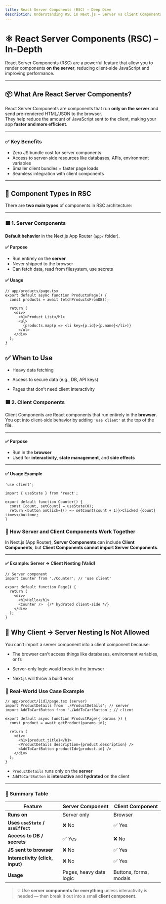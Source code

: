 ```yaml
---
title: React Server Components (RSC) – Deep Dive
description: Understanding RSC in Next.js – Server vs Client Components, purpose, usage, and rendering behavior.
---
```


# ⚛️ React Server Components (RSC) – In-Depth

React Server Components (RSC) are a powerful feature that allow you to render components **on the server**, reducing client-side JavaScript and improving performance.

---

## 📦 What Are React Server Components?

React Server Components are components that run **only on the server** and send pre-rendered HTML/JSON to the browser.  
They help reduce the amount of JavaScript sent to the client, making your app **faster and more efficient**.

---

### ✅ Key Benefits

- Zero JS bundle cost for server components
- Access to server-side resources like databases, APIs, environment variables
- Smaller client bundles = faster page loads
- Seamless integration with client components

---

## 🧱 Component Types in RSC

There are **two main types** of components in RSC architecture:

---

### 🟩 1. Server Components

**Default behavior** in the Next.js App Router (`app/` folder).

#### ✅ Purpose

- Run entirely on the **server**
- Never shipped to the browser
- Can fetch data, read from filesystem, use secrets

#### ✅ Usage

```tsx
// app/products/page.tsx
export default async function ProductsPage() {
  const products = await fetchProductsFromDB();

  return (
    <div>
      <h1>Product List</h1>
      <ul>
        {products.map(p => <li key={p.id}>{p.name}</li>)}
      </ul>
    </div>
  );
}
```

## ✅ When to Use
- Heavy data fetching

- Access to secure data (e.g., DB, API keys)

- Pages that don't need client interactivity

### 🟦 2. Client Components

Client Components are React components that run entirely in the **browser**.  
You opt into client-side behavior by adding `'use client'` at the top of the file.

---

#### ✅ Purpose

- Run in the **browser**
- Used for **interactivity**, **state management**, and **side effects**

---

#### ✅ Usage Example

```tsx
'use client';

import { useState } from 'react';

export default function Counter() {
  const [count, setCount] = useState(0);
  return <button onClick={() => setCount(count + 1)}>Clicked {count} times</button>;
}
```

### 🔁 How Server and Client Components Work Together

In Next.js (App Router), **Server Components** can include **Client Components**, but **Client Components cannot import Server Components**.

---

#### ✅ Example: Server → Client Nesting (Valid)

```tsx
// Server component
import Counter from './Counter'; // 'use client'

export default function Page() {
  return (
    <div>
      <h1>Hello</h1>
      <Counter />  {/* hydrated client-side */}
    </div>
  );
}
```
## 🚫 Why Client → Server Nesting Is Not Allowed
You can’t import a server component into a client component because:

- The browser can't access things like databases, environment variables, or fs

- Server-only logic would break in the browser

- Next.js will throw a build error

### 🧠 Real-World Use Case Example

```tsx
// app/product/[id]/page.tsx (server)
import ProductDetails from './ProductDetails'; // server
import AddToCartButton from './AddToCartButton'; // client

export default async function ProductPage({ params }) {
  const product = await getProduct(params.id);

  return (
    <div>
      <h1>{product.title}</h1>
      <ProductDetails description={product.description} />
      <AddToCartButton productId={product.id} />
    </div>
  );
}
```

- `ProductDetails` runs only on the **server**
- `AddToCartButton` is **interactive** and **hydrated** on the client

---

### 🧩 Summary Table

| **Feature**                     | **Server Component**        | **Client Component**        |
|----------------------------------|------------------------------|------------------------------|
| **Runs on**                     | Server only                  | Browser                      |
| **Uses `useState` / `useEffect`** | ❌ No                        | ✅ Yes                       |
| **Access to DB / secrets**      | ✅ Yes                       | ❌ No                        |
| **JS sent to browser**          | ❌ No                        | ✅ Yes                       |
| **Interactivity (click, input)**| ❌ No                        | ✅ Yes                       |
| **Usage**                       | Pages, heavy data logic      | Buttons, forms, modals       |

> 💡 Use **server components for everything** unless interactivity is needed — then break it out into a small **client component**.
